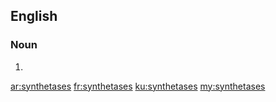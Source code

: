 ==English==

===Noun===
{{head|en|noun plural form}}

# {{plural of|synthetase|lang=en}}

[[ar:synthetases]]
[[fr:synthetases]]
[[ku:synthetases]]
[[my:synthetases]]
